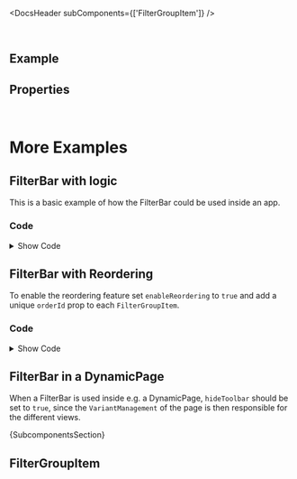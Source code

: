 
<Meta of={ComponentStories} />

<DocsHeader subComponents={['FilterGroupItem']} />

<br />

## Example

<Canvas of={ComponentStories.Default} />

## Properties

<ControlsWithNote of={ComponentStories.Default} />

<br />

# More Examples

## FilterBar with logic

This is a basic example of how the FilterBar could be used inside an app.

<Canvas of={ComponentStories.WithLogic} />

### Code

<details>

<summary>Show Code</summary>

```jsx
const initialState = {
  age: 37,
  countries: {},
  currency: 'USD',
  date: '',
  dateRange: '',
  search: ''
};

function reducer(state, action) {
  switch (action.type) {
    case 'SET_AGE':
      return { ...state, age: action.payload };
    case 'SET_COUNTRIES':
      return { ...state, countries: action.payload };
    case 'SET_CURRENCY':
      return { ...state, currency: action.payload };
    case 'SET_DATE':
      return { ...state, date: action.payload };
    case 'SET_DATE_RANGE':
      return { ...state, dateRange: action.payload };
    case 'SET_SEARCH':
      return { ...state, search: action.payload };
    case 'DIALOG_RESTORE':
      return action.payload;
    default:
      return state;
  }
}

const FilterBarComponent = (args) => {
  const [state, dispatch] = useReducer(reducer, initialState);
  const { age, countries, currency, date, dateRange, search } = state;
  const prevDialogOpenState = useRef();

  const handleSearch = (e) => {
    dispatch({ type: 'SET_SEARCH', payload: e.target.value });
  };

  const handleAgeChange = (e) => {
    dispatch({ type: 'SET_AGE', payload: e.target.value });
  };

  const handleCountriesChange = (e) => {
    const newCountries = e.detail.items.reduce((acc, cur) => {
      return { ...acc, [cur.getAttribute('text').toLowerCase()]: true };
    }, {});
    dispatch({ type: 'SET_COUNTRIES', payload: newCountries });
  };

  const handleCurrencyChange = (e) => {
    dispatch({ type: 'SET_CURRENCY', payload: e.detail.selectedOption.textContent });
  };

  const handleDateChange = (e) => {
    if (e.detail.valid) {
      dispatch({ type: 'SET_DATE', payload: e.detail.value });
    }
  };

  const handleDateRangeChange = (e) => {
    if (e.detail.valid) {
      dispatch({ type: 'SET_DATE_RANGE', payload: e.detail.value });
    }
  };

  const handleFiltersDialogOpen = () => {
    prevDialogOpenState.current = state;
  };

  const handleRestore = () => {
    dispatch({ type: 'DIALOG_RESTORE', payload: prevDialogOpenState.current });
  };

  return (
    <>
      <FilterBar
        showResetButton
        search={<Input onInput={handleSearch} />}
        onRestore={handleRestore}
        onFiltersDialogOpen={handleFiltersDialogOpen}
      >
        <FilterGroupItem label="Age" active={!!age} required>
          <StepInput value={age} onChange={handleAgeChange} required />
        </FilterGroupItem>
        <FilterGroupItem label="Countries" active={Object.keys(countries).length > 0}>
          <MultiComboBox onSelectionChange={handleCountriesChange}>
            <MultiComboBoxItem text="Argentina" selected={countries.argentina} />
            <MultiComboBoxItem text="Bulgaria" selected={countries.bulgaria} />
            <MultiComboBoxItem text="Finland" selected={countries.finland} />
            <MultiComboBoxItem text="Germany" selected={countries.germany} />
            <MultiComboBoxItem text="Ireland" selected={countries.ireland} />
            <MultiComboBoxItem text="Ukraine" selected={countries.ukraine} />
            <MultiComboBoxItem text="USA" selected={countries.usa} />
          </MultiComboBox>
        </FilterGroupItem>
        <FilterGroupItem label="Currency" active={!!currency}>
          <Select onChange={handleCurrencyChange}>
            <Option additionalText="€" selected={currency === 'EUR'}>
              EUR
            </Option>
            <Option additionalText="$" selected={currency === 'USD'}>
              USD
            </Option>
            <Option additionalText="£" selected={currency === 'GBP'}>
              GBP
            </Option>
            <Option additionalText="₺" selected={currency === 'TRY'}>
              TRY
            </Option>
            <Option additionalText="¥" selected={currency === 'JPY'}>
              JPY
            </Option>
          </Select>
        </FilterGroupItem>
        <FilterGroupItem label="Date" active={!!date}>
          <DatePicker value={date} onChange={handleDateChange} style={{ minWidth: 'auto' }} on />
        </FilterGroupItem>
        <FilterGroupItem label="Date Range" active={!!dateRange} hiddenInFilterBar>
          <DateRangePicker value={dateRange} onChange={handleDateRangeChange} style={{ minWidth: 'auto' }} on />
        </FilterGroupItem>
      </FilterBar>
      <FlexBox direction={FlexBoxDirection.Column}>
        <FlexBox>
          <Label showColon>Search</Label>
          <Text>{search}</Text>
        </FlexBox>
        <FlexBox>
          <Label showColon>Age</Label>
          <Text>{age}</Text>
        </FlexBox>
        <FlexBox>
          <Label showColon>Countries</Label>
          <Text>{JSON.stringify(countries)}</Text>
        </FlexBox>
        <FlexBox>
          <Label showColon>Currency</Label>
          <Text>{currency}</Text>
        </FlexBox>
        <FlexBox>
          <Label showColon>Date</Label>
          <Text>{date}</Text>
        </FlexBox>
        <FlexBox>
          <Label showColon>Date Range</Label>
          <Text>{dateRange}</Text>
        </FlexBox>
      </FlexBox>
    </>
  );
};
```

</details>

## FilterBar with Reordering

To enable the reordering feature set `enableReordering` to `true` and add a unique `orderId` prop to each `FilterGroupItem`.

<Canvas of={ComponentStories.WithReordering} />

### Code

<details>

<summary>Show Code</summary>

```jsx
function FilterBarWithReordering(props) {
  const uniqueId = useId();
  const [orderedChildren, setOrderedChildren] = useState([
    <FilterGroupItem key={`${uniqueId}-0`} label="StepInput" required orderId={`${uniqueId}-0`}>
      <StepInput required />
    </FilterGroupItem>,
    <FilterGroupItem key={`${uniqueId}-1`} label="RatingIndicator" orderId={`${uniqueId}-1`}>
      <RatingIndicator />
    </FilterGroupItem>,
    <FilterGroupItem key={`${uniqueId}-2`} label="MultiInput" active orderId={`${uniqueId}-2`}>
      <MultiInput
        tokens={
          <>
            <Token text="Argentina" selected />
            <Token text="Bulgaria" />
            <Token text="England" />
            <Token text="Finland" />
          </>
        }
      />
    </FilterGroupItem>,
    <FilterGroupItem key={`${uniqueId}-3`} label="Input" orderId={`${uniqueId}-3`}>
      <Input placeholder="Placeholder" />
    </FilterGroupItem>,
    <FilterGroupItem key={`${uniqueId}-4`} label="Switch" orderId={`${uniqueId}-4`}>
      <Switch />
    </FilterGroupItem>,
    <FilterGroupItem
      key={`${uniqueId}-5`}
      label="SELECT w/ initial selected"
      hiddenInFilterBar
      orderId={`${uniqueId}-5`}
    >
      <Select>
        <Option>Option 1</Option>
        <Option selected>Option 2</Option>
        <Option>Option 3</Option>
        <Option>Option 4</Option>
      </Select>
    </FilterGroupItem>
  ]);

  const handleFiltersDialogSave = (e) => {
    setOrderedChildren((prev) => {
      return e.detail.reorderedItems.orderedIds.map((orderId) => {
        const obj = prev.find((item) => item.props.orderId === orderId);
        return { ...obj };
      });
    });
  };
  return (
    <FilterBar {...props} onFiltersDialogSave={handleFiltersDialogSave} enableReordering showResetButton>
      {orderedChildren}
    </FilterBar>
  );
}
```

</details>

## FilterBar in a DynamicPage

When a FilterBar is used inside e.g. a DynamicPage, `hideToolbar` should be set to `true`, since the `VariantManagement` of
the page is then responsible for the different views.

<Canvas of={ComponentStories.InDynamicPage} />

<Markdown>{SubcomponentsSection}</Markdown>

## FilterGroupItem

<Description of={FilterGroupItem} />
<ArgTypesWithNote of={FilterGroupItem} />

<Footer />
